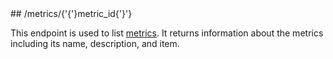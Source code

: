 
<MethodPill method="get" />
## /metrics/{'{'}metric_id{'}'}

This endpoint is used to list [metrics](../guides/concepts##metric).
It returns information about the metrics including its name, description, and item.
